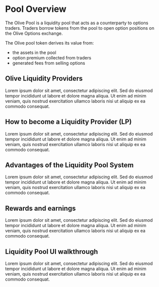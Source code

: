 # Pool Overview

The Olive Pool is a liquidity pool that acts as a counterparty to options traders. Traders borrow tokens from the pool to open option positions on the Olive Options exchange.

The Olive pool token derives its value from:

- the assets in the pool
- option premium collected from traders
- generated fees from selling options

## Olive Liquidity Providers

Lorem ipsum dolor sit amet, consectetur adipiscing elit. Sed do eiusmod tempor 
incididunt ut labore et dolore magna aliqua. Ut enim ad minim veniam, quis nostrud 
exercitation ullamco laboris nisi ut aliquip ex ea commodo consequat.

## How to become a Liquidity Provider (LP)

Lorem ipsum dolor sit amet, consectetur adipiscing elit. Sed do eiusmod tempor 
incididunt ut labore et dolore magna aliqua. Ut enim ad minim veniam, quis nostrud 
exercitation ullamco laboris nisi ut aliquip ex ea commodo consequat.

## Advantages of the Liquidity Pool System

Lorem ipsum dolor sit amet, consectetur adipiscing elit. Sed do eiusmod tempor 
incididunt ut labore et dolore magna aliqua. Ut enim ad minim veniam, quis nostrud 
exercitation ullamco laboris nisi ut aliquip ex ea commodo consequat.

## Rewards and earnings

Lorem ipsum dolor sit amet, consectetur adipiscing elit. Sed do eiusmod tempor 
incididunt ut labore et dolore magna aliqua. Ut enim ad minim veniam, quis nostrud 
exercitation ullamco laboris nisi ut aliquip ex ea commodo consequat.

## Liquidity Pool UI walkthrough

Lorem ipsum dolor sit amet, consectetur adipiscing elit. Sed do eiusmod tempor 
incididunt ut labore et dolore magna aliqua. Ut enim ad minim veniam, quis nostrud 
exercitation ullamco laboris nisi ut aliquip ex ea commodo consequat.